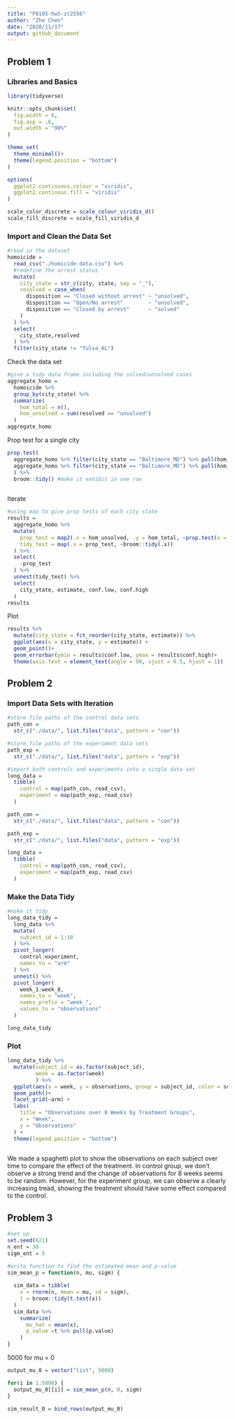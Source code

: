 ```yaml
---
title: "P8105-hw5-zc2556"
author: "Zhe Chen"
date: "2020/11/17"
output: github_document
---
```


## Problem 1

### Libraries and Basics

```r
library(tidyverse)

knitr::opts_chunk$set(
  fig.width = 6,
  fig.asp = .6,
  out.width = "90%"
)

theme_set(
  theme_minimal()+
  theme(legend.position = "bottom")
)

options(
  ggplot2.continuous.colour = "viridis",
  ggplot2.continous.fill = "viridis"
)

scale_color_discrete = scale_colour_viridis_d()
scale_fill_discrete = scale_fill_viridis_d

```

### Import and Clean the Data Set

```r
#read in the dataset
homoicide = 
  read_csv("./homicide-data.csv") %>%
  #redefine the arrest status
  mutate(
    city_state = str_c(city, state, sep = "_"),
    resolved = case_when(
      disposition == "Closed without arrest" ~ "unsolved",
      disposition == "Open/No arrest"        ~ "unsolved",
      disposition == "Closed by arrest"      ~ "solved"
    )
  ) %>%
  select(
    city_state,resolved
  ) %>%
  filter(city_state != "Tulsa_AL")
```

Check the data set

```r
#give a tidy data frame including the solved/unsolved cases 
aggregate_homo = 
  homoicide %>%
  group_by(city_state) %>%
  summarize(
    hom_total = n(),
    hom_unsolved = sum(resolved == "unsolved")
  )
aggregate_homo
```

Prop test for a single city

```r
prop.test(
  aggregate_homo %>% filter(city_state == "Baltimore_MD") %>% pull(hom_unsolved),
  aggregate_homo %>% filter(city_state == "Baltimore_MD") %>% pull(hom_total)
  ) %>%
  broom::tidy() #make it exhibit in one row
  
```

Iterate

```r
#using map to give prop tests of each city state
results =
  aggregate_homo %>%
  mutate(
    prop_test = map2(.x = hom_unsolved, .y = hom_total, ~prop.test(x = .x, n = .y)),
    tidy_test = map(.x = prop_test, ~broom::tidy(.x))
  ) %>%
  select(
    -prop_test
  ) %>%
  unnest(tidy_test) %>%
  select(
    city_state, estimate, conf.low, conf.high
  )
results
```

Plot

```r
results %>%
  mutate(city_state = fct_reorder(city_state, estimate)) %>%
  ggplot(aes(x = city_state, y = estimate)) +
  geom_point()+
  geom_errorbar(ymin = results$conf.low, ymax = results$conf.high)+
  theme(axis.text = element_text(angle = 90, vjust = 0.5, hjust = 1))

```


## Problem 2

### Import Data Sets with Iteration

```r
#store file paths of the control data sets
path_con = 
  str_c("./data/", list.files("data", pattern = "con"))

#store file paths of the experiment data sets 
path_exp = 
  str_c("./data/", list.files("data", pattern = "exp"))

#import both controls and experiments into a single data set
long_data = 
  tibble(
    control = map(path_con, read_csv),
    experiment = map(path_exp, read_csv)
  )

path_con = 
  str_c("./data/", list.files("data", pattern = "con"))

path_exp = 
  str_c("./data/", list.files("data", pattern = "exp"))

long_data = 
  tibble(
    control = map(path_con, read_csv),
    experiment = map(path_exp, read_csv)
  )
```

### Make the Data Tidy

```r
#make it tidy
long_data_tidy = 
  long_data %>%
  mutate(
    subject_id = 1:10
  ) %>%
  pivot_longer(
    control:experiment,
    names_to = "arm"
  ) %>%
  unnest() %>%
  pivot_longer(
    week_1:week_8,
    names_to = "week",
    names_prefix = "week_",
    values_to = "observations"
  )

long_data_tidy
```

### Plot

```r
long_data_tidy %>%
  mutate(subject_id = as.factor(subject_id),
         week = as.factor(week)
         ) %>%
  ggplot(aes(x = week, y = observations, group = subject_id, color = subject_id)) +
  geom_path()+
  facet_grid(~arm) +
  labs(
    title = "Observations over 8 Weeks by Treatment Groups",
    x = "Week",
    y = "Observations"
  ) + 
  theme(legend.position = "bottom")
  
```

We made a spaghetti plot to show the observations on each subject over time to compare the effect of the treatment. In control group, we don't observe a strong trend and the change of observations for 8 weeks seems to be random. However, for the experiment group, we can observe a clearly increasing tread, showing the treatment should have some effect compared to the control.   


## Problem 3

```r
#set up 
set.seed(621)
n_ent = 30
sigm_ent = 5

#write function to find the estimated mean and p-value
sim_mean_p = function(n, mu, sigm) {
  
  sim_data = tibble(
    x = rnorm(n, mean = mu, sd = sigm),
    t = broom::tidy(t.test(x))
  )
  sim_data %>%
    summarize(
      mu_hat = mean(x),
      p_value =t %>% pull(p.value)
    )
}

```


5000 for mu = 0

```r
output_mu_0 = vector("list", 5000)

for(i in 1:5000) {
  output_mu_0[[i]] = sim_mean_p(n, 0, sigm)
}

sim_result_0 = bind_rows(output_mu_0)
```





